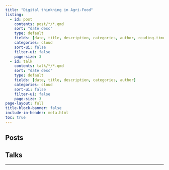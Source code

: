 ```yaml
---
title: "Digital thinkning in Agri-Food"
listing:
  - id: post
    contents: post/*/*.qmd
    sort: "date desc"
    type: default
    fields: [date, title, description, categories, author, reading-time]
    categories: cloud
    sort-ui: false
    filter-ui: false
    page-size: 3
  - id: talk
    contents: talk/*/*.qmd
    sort: "date desc"
    type: default
    fields: [date, title, description, categories, author]
    categories: cloud
    sort-ui: false
    filter-ui: false
    page-size: 3
page-layout: full
title-block-banner: false
include-in-header: meta.html
toc: true
---
```

## Posts

::: {#post}
:::

## Talks

::: {#talk}
:::
---
